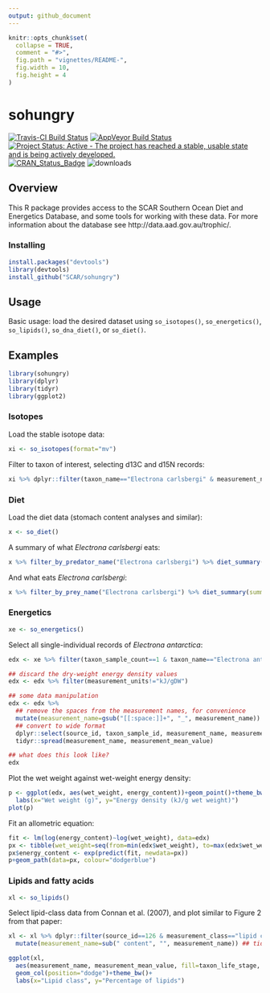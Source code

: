 ```yaml
---
output: github_document
---
```


<!-- README.md is generated from README.Rmd. Please edit that file -->

```r
knitr::opts_chunk$set(
  collapse = TRUE,
  comment = "#>",
  fig.path = "vignettes/README-",
  fig.width = 10,
  fig.height = 4
)
```

# sohungry

[![Travis-CI Build Status](https://travis-ci.org/SCAR/sohungry.svg?branch=master)](https://travis-ci.org/SCAR/sohungry)
[![AppVeyor Build Status](https://ci.appveyor.com/api/projects/status/github/SCAR/sohungry?branch=master&svg=true)](https://ci.appveyor.com/project/SCAR/sohungry)
[![Project Status: Active - The project has reached a stable, usable state and is being actively developed.](http://www.repostatus.org/badges/latest/active.svg)](http://www.repostatus.org/#active)
[![CRAN_Status_Badge](http://www.r-pkg.org/badges/version/sohungry)](http://cran.r-project.org/web/packages/sohungry)
![downloads](http://cranlogs.r-pkg.org/badges/grand-total/sohungry)

## Overview

This R package provides access to the SCAR Southern Ocean Diet and Energetics Database, and some tools for working with these data. For more information about the database see http://data.aad.gov.au/trophic/.


### Installing

```r
install.packages("devtools")
library(devtools)
install_github("SCAR/sohungry")
```

## Usage

Basic usage: load the desired dataset using `so_isotopes()`, `so_energetics()`, `so_lipids()`, `so_dna_diet()`, or `so_diet()`.

## Examples

```r
library(sohungry)
library(dplyr)
library(tidyr)
library(ggplot2)
```

### Isotopes

Load the stable isotope data:
```r
xi <- so_isotopes(format="mv")
```

Filter to taxon of interest, selecting d13C and d15N records:
```r
xi %>% dplyr::filter(taxon_name=="Electrona carlsbergi" & measurement_name %in% c("delta_13C", "delta_15N"))
```

### Diet

Load the diet data (stomach content analyses and similar):
```r
x <- so_diet()
```

A summary of what *Electrona carlsbergi* eats:
```r
x %>% filter_by_predator_name("Electrona carlsbergi") %>% diet_summary(summary_type="prey")
```

And what eats *Electrona carlsbergi*:
```r
x %>% filter_by_prey_name("Electrona carlsbergi") %>% diet_summary(summary_type="predators")
```

### Energetics

```r
xe <- so_energetics()
```

Select all single-individual records of *Electrona antarctica*:

```r
edx <- xe %>% filter(taxon_sample_count==1 & taxon_name=="Electrona antarctica")

## discard the dry-weight energy density values
edx <- edx %>% filter(measurement_units!="kJ/gDW")

## some data manipulation
edx <- edx %>%
  ## remove the spaces from the measurement names, for convenience
  mutate(measurement_name=gsub("[[:space:]]+", "_", measurement_name)) %>%
  ## convert to wide format
  dplyr::select(source_id, taxon_sample_id, measurement_name, measurement_mean_value) %>%
  tidyr::spread(measurement_name, measurement_mean_value)

## what does this look like?
edx
```

Plot the wet weight against wet-weight energy density:

```r
p <- ggplot(edx, aes(wet_weight, energy_content))+geom_point()+theme_bw()+
  labs(x="Wet weight (g)", y="Energy density (kJ/g wet weight)")
plot(p)
```

Fit an allometric equation:

```r
fit <- lm(log(energy_content)~log(wet_weight), data=edx)
px <- tibble(wet_weight=seq(from=min(edx$wet_weight), to=max(edx$wet_weight), length.out=51))
px$energy_content <- exp(predict(fit, newdata=px))
p+geom_path(data=px, colour="dodgerblue")
```


### Lipids and fatty acids

```r
xl <- so_lipids()
```

Select lipid-class data from Connan et al. (2007), and plot similar to Figure 2 from that paper:

```r
xl <- xl %>% dplyr::filter(source_id==126 & measurement_class=="lipid class") %>%
  mutate(measurement_name=sub(" content", "", measurement_name)) ## tidy the names a little

ggplot(xl,
  aes(measurement_name, measurement_mean_value, fill=taxon_life_stage, group=taxon_life_stage))+
  geom_col(position="dodge")+theme_bw()+
  labs(x="Lipid class", y="Percentage of lipids")
```

